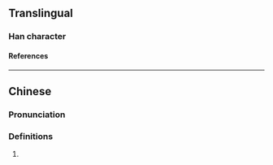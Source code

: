 {{character info/new}}
==Translingual==

===Han character===
{{Han char|rn=31|rad=囗|as=11|sn=14|four=|canj=WCMW|ids=⿴囗⿱八面}}

====References====
{{Han ref|kx=0221.071|hdz=10726.020|uh=5719}}

----

==Chinese==
{{zh-forms|alt=𠼟}}

===Pronunciation===
{{zh-pron
|m=lüè
|c=loek6
|cat=
}}

===Definitions===
{{zh-hanzi}}

# {{zh-only|圐圙}}